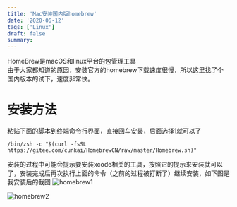```yaml
---
title: 'Mac安装国内版homebrew'
date: '2020-06-12'
tags: ['Linux']
draft: false
summary: 
---
```


HomeBrew是macOS和linux平台的包管理工具  
由于大家都知道的原因，安装官方的homebrew下载速度很慢，所以这里找了个国内版本的试下，速度非常快。

# 安装方法
粘贴下面的脚本到终端命令行界面，直接回车安装，后面选择1就可以了
```
/bin/zsh -c "$(curl -fsSL https://gitee.com/cunkai/HomebrewCN/raw/master/Homebrew.sh)"
```
安装的过程中可能会提示要安装xcode相关的工具，按照它的提示来安装就可以了，安装完成后再次执行上面的命令（之前的过程被打断了）继续安装，如下图是我安装后的截图
![homebrew1](/upload/F3D877EA533F9A0F6D14D66B93A51952.png)

![homebrew2](/upload/7685CBD152E26010E4A91A8C22A1D418.png)